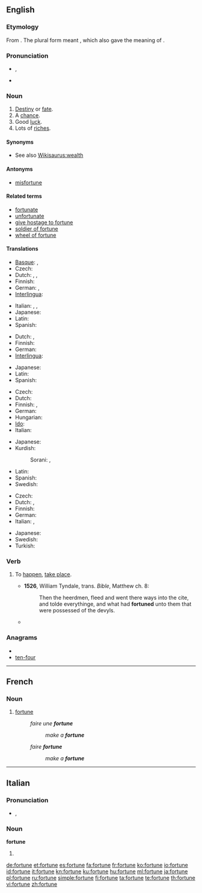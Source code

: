 ==English==

{{rank|foreign|native|members|958|fortune|glass|silver|winter}}

===Etymology===
From {{etyl|la}} {{term|fortuna||fate, luck|lang=la}}. The plural form {{term|fortunae|lang=la}} meant {{term|||possessions}}, which also gave {{term||fortune}} the meaning of {{term|||riches}}.

===Pronunciation===
* {{a|UK}} {{IPA|/ˈfɔːtjuːn/}}, {{SAMPA|/"fO:tju:n/}}
* {{audio|en-us-fortune.ogg|Audio (US)}}

===Noun===
{{en-noun}}

# [[destiny|Destiny]] or [[fate]].
# A [[chance]].
# Good [[luck]].
# Lots of [[riches]].

{{rfex}}

====Synonyms====
* See also [[Wikisaurus:wealth]]

====Antonyms====
* [[misfortune]]

====Related terms====
* [[fortunate]]
* [[unfortunate]]
* [[give hostage to fortune]]
* [[soldier of fortune]]
* [[wheel of fortune]]

====Translations====
{{trans-top|destiny or fate}}
* [[Basque]]: {{t-|eu|adur|xs=Basque}},  {{t-|eu|zori|xs=Basque}}
* Czech: {{t|cs|osud|m}}
* Dutch: {{t+|nl|lot|n}}, {{t-|nl|noodlot|n}}, {{i|in fixed expressions}} {{t-|nl|fortuin|n}}
* Finnish: {{t+|fi|kohtalo}}
* German: {{t+|de|Schicksal|n}}, {{t+|de|Glück|n}}
* [[Interlingua]]: {{t-|ia|fortuna|xs=Interlingua}}
{{trans-mid}}
* Italian: {{t+|it|sorte|f}}, {{t-|it|destino|m}}, {{t+|it|fortuna|f}}
* Japanese: {{t-|ja|運命|tr=un'mei}}
* Latin: {{t-|la|fortuna|f}}
* Spanish: {{t-|es|fortuna|f}}
{{trans-bottom}}

{{trans-top|a chance}}
* Dutch: {{t+|nl|kans|c}}, {{t+|nl|geluk|n}}
* Finnish: {{t-|fi|sattuma}}
* German: {{t+|de|Glück|n}}
* [[Interlingua]]: {{t-|ia|fortuna|xs=Interlingua}}
{{trans-mid}}
* Japanese: {{t+|ja|機会|tr=kikai}}
* Latin: {{t-|la|fortuna|f}}
* Spanish: {{t-|es|fortuna|f}}
{{trans-bottom}}

{{trans-top|good luck}}
* Czech: {{t|cs|štěstí|n}}
* Dutch: {{t+|nl|geluk|n}}
* Finnish: {{t+|fi|onni}}, {{t+|fi|tuuri}} {{i|colloquial}}
* German: {{t+|de|Glück|n}}
* Hungarian: {{t+|hu|szerencse}}
* [[Ido]]: {{t+|io|fortuno|xs=Ido}}
* Italian: {{t+|it|fortuna|f}}
{{trans-mid}}
* Japanese: {{t|ja|幸運|tr=kou'un}}
* Kurdish:
*: Sorani: {{t|ku|نوخشه|tr=nuxshe|sc=ku-Arab}}, {{t|ku|خۆشبه‌خت|tr=xoshbext|sc=ku-Arab}}
* Latin: {{t-|la|fortuna|f}}
* Spanish: {{t-|es|fortuna|f}}
* Swedish: {{t+|sv|tur|c}}
{{trans-bottom}}

{{trans-top|lots of riches}}
* Czech: {{t|cs|bohatství|n}}
* Dutch: {{t-|nl|fortuin|n}}, {{t+|nl|vermogen|n}}
* Finnish: {{t+|fi|omaisuus}}
* German: {{t+|de|Vermögen|n}}
* Italian: {{t+|it|fortuna|f}}, {{t-|it|dote|f}}
{{trans-mid}}
* Japanese: {{t+|ja|富|tr=tomi}}
* Swedish: {{t|sv|förmögenhet|c}}
* Turkish: {{t|tr|servet}}
{{trans-bottom}}

===Verb===
{{en-verb|fortun|es}}

# {{context|obsolete|intransitive}} To [[happen]], [[take place]]. {{defdate|14th-19th c.}}
#*'''1526''', William Tyndale, trans. ''Bible'', Matthew ch. 8: 
#*:Then the heerdmen, fleed and went there ways into the cite, and tolde everythinge, and what had '''fortuned''' unto them that were possessed of the devyls.
#* {{quote-book|1885|Sir Richard Burton|The Book of the Thousand Nights and a Night||chapter=Night 20|
|It '''fortuned''' one night that the Sultan purposed setting out on a journey next morning}}

===Anagrams===
* {{alphagram|efnortu}}
* [[ten-four#English|ten-four]]

----

==French==

===Noun===
{{fr-noun|f}}

# [[#English|fortune]]
#:''faire une '''fortune'''''
#::''make a '''fortune'''''
#:''faire '''fortune'''''
#::''make a '''fortune'''''

----
==Italian==

===Pronunciation===
* {{IPA|[forˈt̪uː.ne]|lang=it}}, {{SAMPA|/for"tu:.ne/|lang=it}}

===Noun===
'''fortune''' {{f}}

# {{plural of|fortuna|lang=Italian}}

[[de:fortune]]
[[et:fortune]]
[[es:fortune]]
[[fa:fortune]]
[[fr:fortune]]
[[ko:fortune]]
[[io:fortune]]
[[id:fortune]]
[[it:fortune]]
[[kn:fortune]]
[[ku:fortune]]
[[hu:fortune]]
[[ml:fortune]]
[[ja:fortune]]
[[pl:fortune]]
[[ru:fortune]]
[[simple:fortune]]
[[fi:fortune]]
[[ta:fortune]]
[[te:fortune]]
[[th:fortune]]
[[vi:fortune]]
[[zh:fortune]]